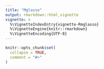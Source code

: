 ```yaml
---
title: "Mglasso"
output: rmarkdown::html_vignette
vignette: >
  %\VignetteIndexEntry{vignette-Rmglasso}
  %\VignetteEngine{knitr::rmarkdown}
  %\VignetteEncoding{UTF-8}
---
```


```r
knitr::opts_chunk$set(
  collapse = TRUE,
  comment = "#>"
)
```

```r

```
